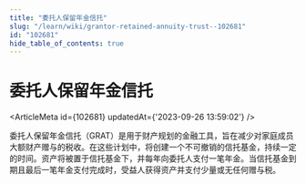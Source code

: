 ```yaml
---
title: "委托人保留年金信托"
slug: "/learn/wiki/grantor-retained-annuity-trust--102681"
id: "102681"
hide_table_of_contents: true
---
```



# 委托人保留年金信托

<ArticleMeta id={102681} updatedAt={'2023-09-26 13:59:02'} />
<div className='border-solid border-b border-t-0 my-4 border-[var(--ifm-color-gray-300)]' />

委托人保留年金信托（GRAT）是用于财产规划的金融工具，旨在减少对家庭成员大额财产赠与的税收。在这些计划中，将创建一个不可撤销的信托基金，持续一定的时间。资产将被置于信托基金下，并每年向委托人支付一笔年金。当信托基金到期且最后一笔年金支付完成时，受益人获得资产并支付少量或无任何赠与税。
